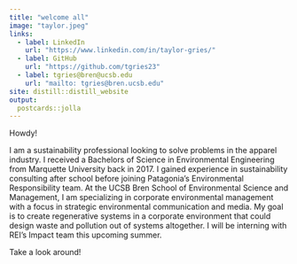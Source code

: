 ```yaml
---
title: "welcome all"
image: "taylor.jpeg"
links:
  - label: LinkedIn
    url: "https://www.linkedin.com/in/taylor-gries/"
  - label: GitHub
    url: "https://github.com/tgries23"
  - label: tgries@bren@ucsb.edu
    url: "mailto: tgries@bren.ucsb.edu"
site: distill::distill_website
output:
  postcards::jolla
---
```

 

Howdy! 

I am a sustainability professional looking to solve problems in the apparel industry. I received a Bachelors of Science in Environmental Engineering from Marquette University back in 2017. I gained experience in sustainability consulting after school before joining Patagonia's Environmental Responsibility team. At the UCSB Bren School of Environmental Science and Management, I am specializing in corporate environmental management with a focus in strategic environmental communication and media. My goal is to create regenerative systems in a corporate environment that could design waste and pollution out of systems altogether. I will be interning with REI's Impact team this upcoming summer. 


Take a look around! 



